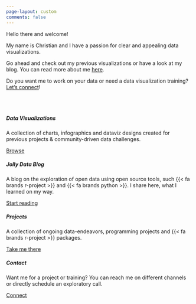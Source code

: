 ```yaml
---
page-layout: custom
comments: false
---
```


<link rel="me" href="https://vis.social/@basepair" />
<link rel="me" href="https://genomic.social/@basepair" />
<link rel="me" href="https://scicomm.xyz/@basepair" />


::: {.grid}
::: {.g-col-10 .g-start-2 .g-col-sm-10 .g-start-sm-2 .g-col-md-10 .g-start-md-2 .g-col-lg-5 .g-start-lg-2}

::: {.welcome-title}
Hello there and welcome!
:::

::: {.welcome-message}
My name is Christian and I have a passion for clear and appealing data visualizations. 

Go ahead and check out my previous visualizations or have a look at my blog. You can read more about me [here](about.html).

Do you want me to work on your data or need a data visualization training? [Let's connect](contact.html)!
:::

:::

::: {.g-col-0 .g-start-col-0 .g-col-lg-5 .welcome-hero}


:::

:::

<br><br>

::: {.grid}


::: {.g-col-10 .g-start-2 .g-col-md-4 .g-start-md-3}
<div class="card mb-2">
<div class="card-body">
<h5 class="card-title">Data Visualizations</h5>
<p class="card-text">A collection of charts, infographics and dataviz designs created for previous projects & community-driven data challenges.</p>
<a href="challenges.html" class="btn btn-warning stretched-link">Browse</a>
</div>
</div>
:::

::: {.g-col-10 .g-start-2 .g-col-md-4}
<div class="card mb-2">
<div class="card-body">
<h5 class="card-title">Jolly Data Blog</h5>
<p class="card-text">A blog on the exploration of open data using open source tools,
such {{< fa brands r-project >}} and {{< fa brands python >}}. I share here, what I learned on my way.</p>
<a href="posts.html" class="btn btn-info stretched-link">Start reading</a>
</div>
</div>
:::

::: {.g-col-10 .g-start-2 .g-col-md-4 .g-start-md-3}
<div class="card mb-2">
<div class="card-body">
<h5 class="card-title">Projects</h5>
<p class="card-text">A collection of ongoing data-endeavors, programming projects and {{< fa brands r-project >}} packages.</p>
<a href="projects.html" class="btn btn-danger stretched-link">Take me there</a>
</div>
</div>
:::

::: {.g-col-10 .g-start-2 .g-col-md-4}
<div class="card mb-2">
<div class="card-body">
<h5 class="card-title">Contact</h5>
<p class="card-text">Want me for a project or training?
You can reach me on different channels or directly schedule an exploratory call.</p>
<a href="contact.html" class="btn btn-success stretched-link">Connect</a>
</div>
</div>
:::


:::

::: {.welcome-message}




:::
